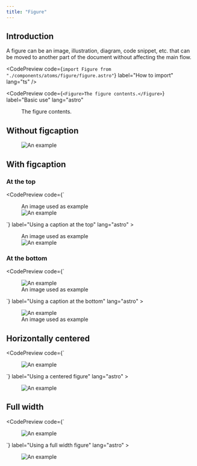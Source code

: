 ```yaml
---
title: "Figure"
---
```



## Introduction

A figure can be an image, illustration, diagram, code snippet, etc. that can be moved to another part of the document without affecting the main flow.

<CodePreview
  code={`import Figure from "./components/atoms/figure/figure.astro"`}
  label="How to import"
  lang="ts"
/>

<CodePreview
  code={`<Figure>The figure contents.</Figure>`}
  label="Basic use"
  lang="astro"
>
  <Figure>The figure contents.</Figure>
</CodePreview>

## Without figcaption

<Figure>
  <Img
    alt="An example"
    height={480}
    src="https://picsum.photos/640/480"
    width={640}
  />
</Figure>

## With figcaption

### At the top

<CodePreview
  code={`<Figure>
    <figcaption>An image used as example</figcaption>
    <Img
      alt="An example"
      height={480}
      src="https://picsum.photos/640/480"
      width={640}
    />
</Figure>`}
  label="Using a caption at the top"
  lang="astro"
>
  <Figure>
    <figcaption>An image used as example</figcaption>
    <Img
        alt="An example"
        height={480}
        src="https://picsum.photos/640/480"
        width={640}
    />
  </Figure>
</CodePreview>

### At the bottom

<CodePreview
  code={`<Figure>
    <Img
      alt="An example"
      height={480}
      src="https://picsum.photos/640/480"
      width={640}
    />
    <figcaption>An image used as example</figcaption>
</Figure>`}
  label="Using a caption at the bottom"
  lang="astro"
>
  <Figure>
    <Img
        alt="An example"
        height={480}
        src="https://picsum.photos/640/480"
        width={640}
    />
    <figcaption>An image used as example</figcaption>
  </Figure>
</CodePreview>

## Horizontally centered

<CodePreview
  code={`<Figure isCentered>
    <Img
      alt="An example"
      height={480}
      src="https://picsum.photos/640/480"
      width={640}
    />
</Figure>`}
  label="Using a centered figure"
  lang="astro"
>
  <Figure isCentered>
    <Img
      alt="An example"
      height={480}
      src="https://picsum.photos/640/480"
      width={640}
    />
  </Figure>
</CodePreview>

## Full width

<CodePreview
  code={`<Figure isFullWidth>
    <Img
      alt="An example"
      height={480}
      src="https://picsum.photos/640/480"
      width={640}
    />
</Figure>`}
  label="Using a full width figure"
  lang="astro"
>
  <Figure isFullWidth>
    <Img
        alt="An example"
        height={480}
        src="https://picsum.photos/640/480"
        width={640}
    />
  </Figure>
</CodePreview>
